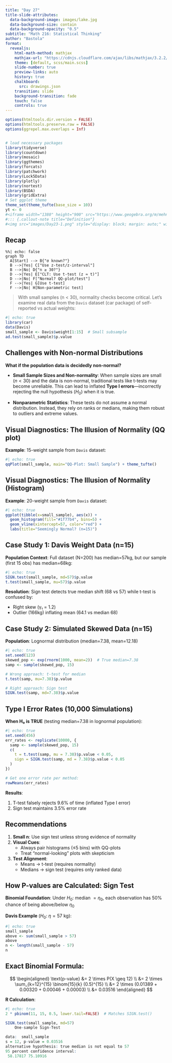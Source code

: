 ```yaml
---
title: "Day 27"
title-slide-attributes:
  data-background-image: images/lake.jpg
  data-background-size: contain
  data-background-opacity: "0.5"
subtitle: "Math 216: Statistical Thinking"
author: "Bastola"
format:
  revealjs:
    html-math-method: mathjax
    mathjax-url: "https://cdnjs.cloudflare.com/ajax/libs/mathjax/3.2.2/MathJax.js" 
    theme: [default, scss/main.scss]
    slide-number: true
    preview-links: auto
    history: true
    chalkboard: 
      src: drawings.json
    transition: slide
    background-transition: fade    
    touch: false
    controls: true
---
```


```r
options(htmltools.dir.version = FALSE)
options(htmltools.preserve.raw = FALSE)
options(ggrepel.max.overlaps = Inf)


# load necessary packages
library(tidyverse)
library(countdown)
library(mosaic)
library(ggthemes)
library(forcats)
library(patchwork)
library(Lock5Data)
library(plotly)
library(nortest)
library(BSDA)
library(gridExtra)
# Set ggplot theme
theme_set(theme_tufte(base_size = 10))
yt <- 0
#<iframe width="1380" height="900" src="https://www.geogebra.org/m/mehn8u8s"></iframe>
#::: {.callout-note title="Definition"}
#<img src="images/Day23-1.png" style="display: block; margin: auto;" width="80%"  loading="lazy" decoding="async">
```


## Recap {.font70}

::: row
::: left

```mermaid
%%| echo: false
graph TD
  A[Start] --> B{"σ known?"}
  B -->|Yes| C["Use z-test/z-interval"]
  B -->|No| D{"n ≥ 30?"}
  D -->|Yes| E["CLT: Use t-test (z ≈ t)"]
  D -->|No| F["Normal? QQ-plot/test"]
  F -->|Yes| G[Use t-test]
  F -->|No| H[Non-parametric test]
```

:::

::: right

> With small samples (n < 30), normality checks become critical. Let’s examine real data from the `Davis` dataset (car package) of self-reported vs actual weights:

```r
#| echo: true
library(car)
data(Davis)
small_sample <- Davis$weight[1:15]  # Small subsample
ad.test(small_sample)$p.value 

```

:::
:::

## Challenges with Non-normal Distributions {.font70}

::: cle9

**What if the population data is decidedly non-normal?**

- **Small Sample Sizes and Non-normality**: When sample sizes are small ($n < 30$) and the data is non-normal, traditional tests like t-tests may become unreliable. This can lead to inflated **Type I errors**—incorrectly rejecting the null hypothesis ($H_0$) when it is true.

- **Nonparametric Statistics**: These tests do not assume a normal distribution. Instead, they rely on ranks or medians, making them robust to outliers and extreme values.
:::


## Visual Diagnostics: The Illusion of Normality (QQ plot) {.font70}

**Example**: 15-weight sample from `Davis` dataset:

```r
#| echo: true
qqPlot(small_sample, main="QQ-Plot: Small Sample") + theme_tufte()
```


## Visual Diagnostics: The Illusion of Normality (Histogram) {.font70}

**Example**: 20-weight sample from `Davis` dataset:

```r
#| echo: true
ggplot(tibble(x=small_sample), aes(x)) + 
  geom_histogram(fill="#1f77b4", bins=5) + 
  geom_vline(xintercept=57, color="red") +
  labs(title="Seemingly Normal? (n=15)")
```



## Case Study 1: Davis Weight Data (n=15) {.font80}

::: cle8
**Population Context**: Full dataset (N=200) has median=57kg, but our sample (first 15 obs) has median=68kg:

```r
#| echo: true
SIGN.test(small_sample, md=57)$p.value  
t.test(small_sample, mu=57)$p.value     
```

**Resolution**: Sign test detects true median shift (68 vs 57) while t-test is confused by:

- Right skew (γ₁ = 1.2)
- Outlier (166kg) inflating mean (64.1 vs median 68)
:::

## Case Study 2: Simulated Skewed Data (n=15) {.font80}

**Population**: Lognormal distribution (median=7.38, mean=12.18)

```r
#| echo: true
set.seed(123)
skewed_pop <- exp(rnorm(1000, mean=2))  # True median=7.38
samp <- sample(skewed_pop, 15)

# Wrong approach: t-test for median
t.test(samp, mu=7.38)$p.value    

# Right approach: Sign test
SIGN.test(samp, md=7.38)$p.value
```


## Type I Error Rates (10,000 Simulations) {.font80}

**When H₀ is TRUE** (testing median=7.38 in lognormal population):

```r
#| echo: true
set.seed(456)
err_rates <- replicate(10000, {
  samp <- sample(skewed_pop, 15)
  c(
    t = t.test(samp, mu = 7.38)$p.value < 0.05,
    sign = SIGN.test(samp, md = 7.38)$p.value < 0.05
  )
})

# Get one error rate per method:
rowMeans(err_rates)  
```

**Results**:

1. T-test falsely rejects 9.6% of time (inflated Type I error)
2. Sign test maintains 3.5% error rate


##  Recommendations {.font80}

::: cle6
1. **Small n**: Use sign test unless strong evidence of normality
2. **Visual Cues**:
   - Always pair histograms (≤5 bins) with QQ-plots
   - Treat "normal-looking" plots with skepticism
3. **Test Alignment**:
   - Means → t-test (requires normality)
   - Medians → sign test (requires only ranked data)
:::

## How P-values are Calculated: Sign Test {.font80}

**Binomial Foundation**: Under $H_0$: median $= \eta_0$, each observation has 50% chance of being above/below $\eta_0$

**Davis Example** ($H_0$: $\eta = 57$ kg):

::: cle8
```r
#| echo: true
small_sample
above <- sum(small_sample > 57)  
above
n <- length(small_sample - 57)
n
```

:::

## **Exact Binomial Formula**: {.font60}

$$
\begin{aligned}
\text{p-value} &= 2 \times P(X \geq 12) \\
&= 2 \times \sum_{k=12}^{15} \binom{15}{k} (0.5)^{15} \\
&= 2 \times (0.01389 + 0.00320 + 0.00046 + 0.00003) \\
&= 0.03516
\end{aligned}
$$

**R Calculation**:

```r
#| echo: true
2 * pbinom(11, 15, 0.5, lower.tail=FALSE)  # Matches SIGN.test()
```

```r
SIGN.test(small_sample, md=57)
    One-sample Sign-Test

data:  small_sample
s = 12, p-value = 0.03516
alternative hypothesis: true median is not equal to 57
95 percent confidence interval:
 58.17817 75.10916

```

